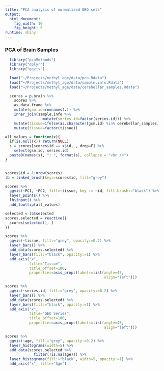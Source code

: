 ```yaml
---
title: "PCA analysis of normalized GEO sets"
output: 
  html_document:
    fig_width: 10
    fig_height: 5
runtime: shiny
---
```


### PCA of Brain Samples

```r
  library("pcaMethods")
  library("dplyr")
  library("ggvis")

  load("~/Projects/methyl_age/data/pca.Rdata")
  load("~/Projects/methyl_age/data/sample.info.Rdata")
  load("~/Projects/methyl_age/data/cerebellar_samples.Rdata")

  scores = p.brain %>%
    scores %>%
    as.data.frame %>%
    mutate(gsm.id=rownames(.)) %>%
    inner_join(sample.info %>%
                 mutate(series.id=factor(series.id))) %>%
    mutate(tissue=ifelse(as.character(gsm.id) %in% cerebellar_samples, "Cerebellum", as.character(tissue))) %>%
    mutate(tissue=factor(tissue))

```



```r

all_values = function(x){
  if(is.null(x)) return(NULL)
  s = scores[scores$id == x$id, , drop=F] %>%
    select(gsm.id, series.id)
  paste0(names(s), ": ", format(s), collapse = "<br />")
}


scores$id = 1:nrow(scores)
lb = linked_brush(keys=scores$id, fill="grey")

scores %>%
  ggvis(~PC1, ~PC2, fill=~tissue, key := ~id, fill.brush:="black") %>%
  layer_points() %>%
  lb$input() %>%
  add_tooltip(all_values)

selected = lb$selected
scores.selected = reactive({
  scores[selected(), ]
})


```

```r

scores %>%
  ggvis(~tissue, fill:="grey", opacity:=0.2) %>%
  layer_bars() %>%
  add_data(scores.selected) %>%
  layer_bars(fill:="black", opacity:=1) %>%
  add_axis("x",
           title="Tissue",
           title_offset=100,
           properties=axis_props(labels=list(angle=45,
                                             align="left")))

scores %>%
  ggvis(~series.id, fill:="grey", opacity:=0.2) %>%
  layer_bars() %>%
  add_data(scores.selected) %>%
  layer_bars(fill:="black", opacity:=1) %>%
  add_axis("x",
           title="GEO Series",
           title_offset=100,
           properties=axis_props(labels=list(angle=45,
                                             align="left")))

scores %>%
  ggvis(~age, fill:="grey", opacity:=0.2) %>%
  layer_histograms(width=5) %>%
  add_data(scores.selected %>%
             filter(!is.na(age))) %>%
  layer_histograms(fill:="black", width=5, opacity:=1) %>%
  add_axis("x", title="Age")

```

